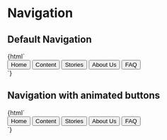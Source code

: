 
<Meta title="Molecules/Navigation" />

# Navigation

## Default Navigation

<Canvas>
  <Story name="Default">
    {html`
      <nav class="pixel-navigation">
        <div class="pixel-navigation__wrapper">
          <button class="pixel-button pixel-button--primary">Home</button>
          <button class="pixel-button pixel-button--primary">Content</button>
          <button class="pixel-button pixel-button--primary">Stories</button>
          <button class="pixel-button pixel-button--primary">About Us</button>
          <button class="pixel-button pixel-button--primary">FAQ</button>
        </div>
      </nav>
    `}
  </Story>
</Canvas>

## Navigation with animated buttons

<Canvas>
  <Story name="With Animated Buttons">
    {html`
      <nav class="pixel-navigation">
        <div class="pixel-navigation__wrapper">
          <button class="pixel-button pixel-button--primary animate__slide-in">Home</button>
          <button class="pixel-button pixel-button--primary animate__slide-in animate__delay-1">Content</button>
          <button class="pixel-button pixel-button--primary animate__slide-in animate__delay-2">Stories</button>
          <button class="pixel-button pixel-button--primary animate__slide-in animate__delay-3">About Us</button>
          <button class="pixel-button pixel-button--primary animate__slide-in animate__delay-4">FAQ</button>
        </div>
      </nav>
    `}
  </Story>
</Canvas>
